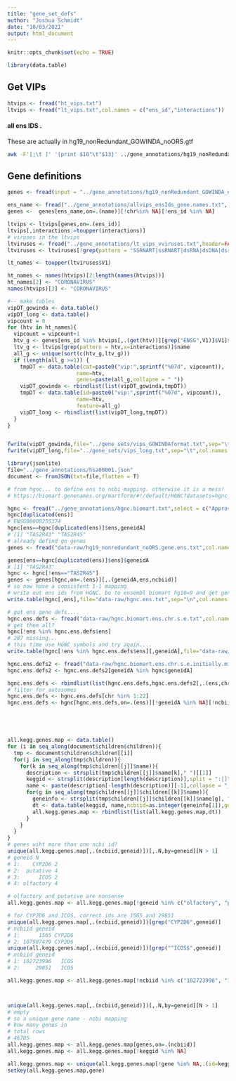 ```yaml
---
title: "gene_set_defs"
author: "Joshua Schmidt"
date: "10/03/2021"
output: html_document
---
```


```r
knitr::opts_chunk$set(echo = TRUE)
```

```r
library(data.table)
```


## Get VIPs
```r
htvips <- fread("ht_vips.txt")
ltvips <- fread("lt_vips.txt",col.names = c("ens_id","interactions"))
```

#### all ens IDS  .

These are actually in hg19_nonRedundant_GOWINDA_noORS.gtf  

```bash
awk -F'[;\t ]' '{print $10"\t"$13}' ../gene_annotations/hg19_nonRedundant_GOWINDA_noORS.gtf | sed 's/\"//g' > all_genes_ensid.txt
```


## Gene definitions


```r
genes <- fread(input = "../gene_annotations/hg19_nonRedundant_GOWINDA_noORS.bed",col.names = c("chr","start","end","name"))

ens_name <- fread("../gene_annotations/allvips_ensIds_gene.names.txt", col.names = c("ens_id","name"))
genes <-  genes[ens_name,on=.(name)][!chr%in% NA][!ens_id %in% NA]
```

```r
ltvips <- ltvips[genes,on=.(ens_id)]
ltvips[,interactions:=toupper(interactions)]
# viruses in the ltvips
ltviruses <- fread("../gene_annotations/lt_vips_vviruses.txt",header=FALSE)
ltviruses <- ltviruses[!grep(pattern = "SSRNART|ssRNART|dsRNA|dsDNA|dsrna|dsdna|ssRNA|ssrna|ssDNA|ssdna|^rna|^dna",V1,)]

lt_names <- toupper(ltviruses$V1)

ht_names <- names(htvips)[2:length(names(htvips))]
ht_names[2] <- "CORONAVIRUS"
names(htvips)[3] <- "CORONAVIRUS"

#-- make tables
vipDT_gowinda <- data.table()
vipDT_long <- data.table()
vipcount = 0
for (htv in ht_names){
  vipcount = vipcount+1
  htv_g <- genes[ens_id %in% htvips[,.(get(htv))][grep("ENSG",V1)]$V1]$name
  ltv_g <- ltvips[grep(pattern = htv,x=interactions)]$name
  all_g <- unique(sort(c(htv_g,ltv_g)))
  if (length(all_g >=1)) {
    tmpDT <- data.table(cat=paste0("vip:",sprintf("%07d", vipcount)),
                      name=htv,
                      genes=paste(all_g,collapse = " "))
    vipDT_gowinda <- rbindlist(list(vipDT_gowinda,tmpDT))
    tmpDT <- data.table(id=paste0("vip:",sprintf("%07d", vipcount)),
                      name=htv,
                      feature=all_g)
    vipDT_long <- rbindlist(list(vipDT_long,tmpDT))
  }
}



```


```r
fwrite(vipDT_gowinda,file="../gene_sets/vips_GOWINDAformat.txt",sep="\t",col.names = F,row.names = F,quote = F)
fwrite(vipDT_long,file="../gene_sets/vips_long.txt",sep="\t",col.names = T,row.names = F,quote = F)

```

```r
library(jsonlite)
file="../gene_annotations/hsa00001.json"
document <- fromJSON(txt=file,flatten = T)

# from hgnc... to define ens to ncbi mapping. otherwise it is a mess!
# https://biomart.genenames.org/martform/#!/default/HGNC?datasets=hgnc_gene_mart&attributes=hgnc_gene__approved_symbol_1010%2Chgnc_gene__approved_name_1010%2Chgnc_gene__ensembl_gene__ensembl_gene_id_104%2Chgnc_gene__ncbi_gene__gene_id_1026&hgnc_gene__locus_group_1010=protein-coding+gene&hgnc_gene__status_1010=Approved

hgnc <- fread("../gene_annotations/hgnc.biomart.txt",select = c("Approved symbol","NCBI gene ID","Ensembl gene ID"),col.names = c("geneidA","ncbiid","ens"),header=T)
hgnc[duplicated(ens)]
# ENSG00000255374
hgnc[ens==hgnc[duplicated(ens)]$ens,geneidA]
# [1] "TAS2R43" "TAS2R45"
# already defind go genes
genes <- fread("data-raw/hg19_nonredundant_noORS.gene.ens.txt",col.names = c("geneidA","ens"),header=F)

genes[ens==hgnc[duplicated(ens)]$ens]$geneidA
# [1] "TAS2R43"
hgnc <- hgnc[!ens=="TAS2R45"]
genes <- genes[hgnc,on=.(ens)][,.(geneidA,ens,ncbiid)]
# so now have a consistent 1-1 mapping
# write out ens ids from HGNC. bo to ensembl biomart hg10=9 and get gene coordinates for these!
write.table(hgnc[,ens],file="data-raw/hgnc.ens.txt",sep="\n",col.names = F,row.names = F,quote = F)

# got ens gene defs....
hgnc.ens.defs <- fread("data-raw/hgnc.biomart.ens.chr.s.e.txt",col.names = c("ens","chr","start","end"))
# get them all?
hgnc[!ens %in% hgnc.ens.defs$ens]
# 287 missing...
# this time use HGNC symbols and try again....
write.table(hgnc[!ens %in% hgnc.ens.defs$ens][,geneidA],file="data-raw/hgnc.ens.intitally.missingtxt",sep="\n",col.names = F,row.names = F,quote = F)

hgnc.ens.defs2 <- fread("data-raw/hgnc.biomart.ens.chr.s.e.initially.missing.txt",col.names = c("ens","chr","start","end","geneidA"))
hgnc.ens.defs2 <- hgnc.ens.defs2[geneidA %in% hgnc$geneidA]

hgnc.ens.defs <- rbindlist(list(hgnc.ens.defs,hgnc.ens.defs2[,.(ens,chr,start,end)]))
# filter for autosomes
hgnc.ens.defs <- hgnc.ens.defs[chr %in% 1:22]
hgnc.ens.defs <- hgnc[hgnc.ens.defs,on=.(ens)][!geneidA %in% NA][!ncbiid %in% NA][order(geneidA)]





all.kegg.genes.map <- data.table()
for (i in seq_along(document$children$children)){
  tmp <- document$children$children[[i]]
  for(j in seq_along(tmp$children)){
    for(k in seq_along(tmp$children[[j]]$name)){
      description <- strsplit(tmp$children[[j]]$name[k]," ")[[1]]
      keggid <- strsplit(description[length(description)],split = ":|]")[[1]][2]
      name <- paste(description[-length(description)][-1],collapse = "_")
      for(g in seq_along(tmp$children[[j]]$children[[k]]$name)){
        geneinfo <- strsplit(tmp$children[[j]]$children[[k]]$name[g], " |;")[[1]]
        dt <- data.table(keggid, name,ncbiid=as.integer(geneinfo[1]),geneid=geneinfo[2])
        all.kegg.genes.map <- rbindlist(list(all.kegg.genes.map,dt))
      }
    }
  }
}
# genes wiht more than one ncbi id?
unique(all.kegg.genes.map[,.(ncbiid,geneid)])[,.N,by=geneid][N > 1]
# geneid N
# 1:    CYP2D6 2
# 2:  putative 4
# 3:      ICOS 2
# 4: olfactory 4

# olfactory and putative are nonsense
all.kegg.genes.map <- all.kegg.genes.map[!geneid %in% c("olfactory", "putative") ]

# for CYP2D6 and ICOS, correct ids are 1565 and 29851
unique(all.kegg.genes.map[,.(ncbiid,geneid)])[grep("CYP2D6",geneid)]
# ncbiid geneid
# 1:      1565 CYP2D6
# 2: 107987479 CYP2D6
unique(all.kegg.genes.map[,.(ncbiid,geneid)])[grep("^ICOS$",geneid)]
# ncbiid geneid
# 1: 102723996   ICOS
# 2:     29851   ICOS

all.kegg.genes.map <- all.kegg.genes.map[!ncbiid %in% c("102723996", "107987479") ]



unique(all.kegg.genes.map[,.(ncbiid,geneid)])[,.N,by=geneid][N > 1]
# empty
# so a unique gene name - ncbi mapping
# how many genes in
# total rows
# 46705
all.kegg.genes.map <- all.kegg.genes.map[genes,on=.(ncbiid)]
all.kegg.genes.map <- all.kegg.genes.map[!keggid %in% NA]

all.kegg.genes.map <- unique(all.kegg.genes.map[!gene %in% NA,.(id=keggid,name,gene=geneidA)])
setkey(all.kegg.genes.map,gene)
```

